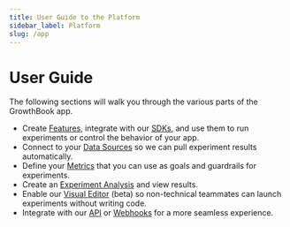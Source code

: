 ```yaml
---
title: User Guide to the Platform
sidebar_label: Platform
slug: /app
---
```


# User Guide

The following sections will walk you through the various parts of the GrowthBook app.

- Create [Features](/app/features), integrate with our [SDKs](/lib), and use them to run experiments or control the behavior of your app.
- Connect to your [Data Sources](/app/datasources) so we can pull experiment results automatically.
- Define your [Metrics](/app/metrics) that you can use as goals and guardrails for experiments.
- Create an [Experiment Analysis](/app/experiments) and view results.
- Enable our [Visual Editor](/app/visual) (beta) so non-technical teammates can launch experiments without writing code.
- Integrate with our [API](/app/api) or [Webhooks](/app/webhooks) for a more seamless experience.
